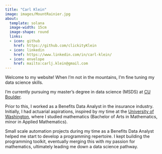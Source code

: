 ```yaml
---
title: "Carl Klein"
image: images/MountRainier.jpg
about:
  template: solana
  image-width: 15cm
  image-shape: round
  links: 
  - icon: github
    href: https://github.com/clickityKlein
  - icon: linkedin
    href: https://www.linkedin.com/in/carl-klein/
  - icon: envelope
    href: mailto:carlj.klein@gmail.com
---
```


Welcome to my website! When I'm not in the mountains, I'm fine tuning my data science skills.

I'm currently pursuing my master's degree in data science (MSDS) at [CU Boulder]("https://www.colorado.edu/").

Prior to this, I worked as a Benefits Data Analyst in the insurance industry. Initially, I had actuarial aspirations, inspired by my time at the [University of Washington](https://www.washington.edu/), where I studied mathematics (Bachelor of Arts in Mathematics, minor in Applied Mathematics).

Small scale automation projects during my time as a Benefits Data Analyst helped me start to develop a programming repertoire. I kept building the programming toolkit, eventually merging this with my passion for mathematics, ultimately leading me down a data science pathway.
